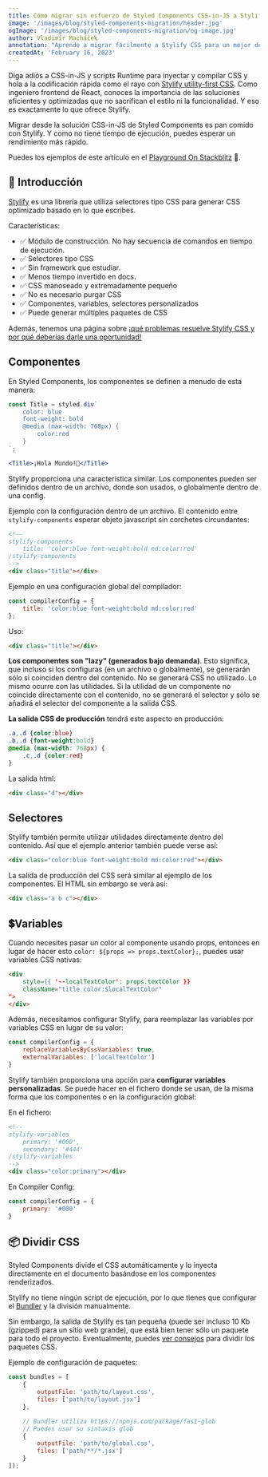 ```yaml
---
title: Cómo migrar sin esfuerzo de Styled Components CSS-in-JS a Stylify Utility-First CSS para un mejor desarrollo en React.
image: '/images/blog/styled-components-migration/header.jpg'
ogImage: '/images/blog/styled-components-migration/og-image.jpg'
author: Vladimír Macháček
annotation: "Aprende a migrar fácilmente a Stylify CSS para un mejor desarrollo de React"
createdAt: 'February 16, 2023'
---
```


Diga adiós a CSS-in-JS y scripts Runtime para inyectar y compilar CSS y hola a la codificación rápida como el rayo con
[Stylify utility-first CSS](/). Como ingeniero frontend de React, conoces la importancia de las soluciones eficientes y optimizadas que no sacrifican el estilo ni la funcionalidad. Y eso es exactamente lo que ofrece Stylify.

Migrar desde la solución CSS-in-JS de Styled Components es pan comido con Stylify. Y como no tiene tiempo de ejecución, puedes esperar un rendimiento más rápido.

Puedes los ejemplos de este artículo en el [Playground On Stackblitz](https://stackblitz.com/edit/stylify-styled-components-migration?file=package.json,src%2FApp.jsx,README.MD,src%2Fmain.jsx) 🚀.

## 💎 Introducción
[Stylify](/) es una librería que utiliza selectores tipo CSS para generar CSS optimizado basado en lo que escribes.

Características:
- ✅ Módulo de construcción. No hay secuencia de comandos en tiempo de ejecución.
- ✅ Selectores tipo CSS
- ✅ Sin framework que estudiar.
- ✅ Menos tiempo invertido en docs.
- ✅ CSS manoseado y extremadamente pequeño
- ✅ No es necesario purgar CSS
- ✅ Componentes, variables, selectores personalizados
- ✅ Puede generar múltiples paquetes de CSS

Además, tenemos una página sobre [¡qué problemas resuelve Stylify CSS y por qué deberías darle una oportunidad!](/es/docs/get-started/why-stylify-css)

## Componentes
En Styled Components, los componentes se definen a menudo de esta manera:
```jsx
const Title = styled.div`
	color: blue
	font-weight: bold
	@media (max-width: 768px) {
		color:red
	}
`;

<Title>¡Hola Mundo!🎉</Title>
```

Stylify proporciona una característica similar. Los componentes pueden ser definidos dentro de un archivo, donde son usados, o globalmente dentro de una config.

Ejemplo con la configuración dentro de un archivo. El contenido entre `stylify-components` esperar objeto javascript sin corchetes circundantes:
```html
<!--
stylify-components
	title: 'color:blue font-weight:bold md:color:red'
/stylify-components
-->
<div class="title"></div>
```

Ejemplo en una configuración global del compilador:
```javascript
const compilerConfig = {
	title: 'color:blue font-weight:bold md:color:red'
};
```

Uso:
```html
<div class="title"></div>
```

**Los componentes son "lazy" (generados bajo demanda)**. Esto significa, que incluso si los configuras (en un archivo o globalmente), se generarán sólo si coinciden dentro del contenido. No se generará CSS no utilizado. Lo mismo ocurre con las utilidades. Si la utilidad de un componente no coincide directamente con el contenido, no se generará el selector y sólo se añadirá el selector del componente a la salida CSS.

**La salida CSS de producción** tendrá este aspecto en producción:
```css
.a,.d {color:blue}
.b,.d {font-weight:bold}
@media (max-width: 768px) {
	.c,.d {color:red}
}
```

La salida html:
```html
<div class="d"></div>
```

## Selectores
Stylify también permite utilizar utilidades directamente dentro del contenido. Así que el ejemplo anterior también puede verse así:

```html
<div class="color:blue font-weight:bold md:color:red"></div>
```

La salida de producción del CSS será similar al ejemplo de los componentes. El HTML sin embargo se verá así:
```html
<div class="a b c"></div>
```

## 💲Variables
Cuando necesites pasar un color al componente usando props, entonces en lugar de hacer esto `color: ${props => props.textColor};`, puedes usar variables CSS nativas:

```html
<div
	style={{ '--localTextColor': props.textColor }}
	className="title color:$localTextColor"
">
</div>
```

Además, necesitamos configurar Stylify, para reemplazar las variables por variables CSS en lugar de su valor:
```javascript
const compilerConfig = {
	replaceVariablesByCssVariables: true,
	externalVariables: ['localTextColor']
}
```

Stylify también proporciona una opción para **configurar variables personalizadas**. Se puede hacer en el fichero donde se usan, de la misma forma que los componentes o en la configuración global:

En el fichero:
```html
<!--
stylify-variables
	primary: '#000',
	secondary: '#444'
/stylify-variables
-->
<div class="color:primary"></div>
```

En Compiler Config:
```javascript
const compilerConfig = {
	primary: '#000'
}
```

## 📦 Dividir CSS
Styled Components divide el CSS automáticamente y lo inyecta directamente en el documento basándose en los componentes renderizados.

Stylify no tiene ningún script de ejecución, por lo que tienes que configurar el [Bundler](/es/docs/bundler) y la división manualmente.

Sin embargo, la salida de Stylify es tan pequeña (puede ser incluso 10 Kb (gzipped) para un sitio web grande), que está bien tener sólo un paquete para todo el proyecto. Eventualmente, puedes [ver consejos](/es/docs/get-started/best-practices#splitting-css) para dividir los paquetes CSS.

Ejemplo de configuración de paquetes:
```javascript
const bundles = [
	{
		outputFile: 'path/to/layout.css',
		files: ['path/to/layout.jsx']
	},

	// Bundler utiliza https://npmjs.com/package/fast-glob
	// Puedes usar su sintaxis glob
	{
		outputFile: 'path/to/global.css',
		files: ['path/**/*.jsx']
	}
]);
```
